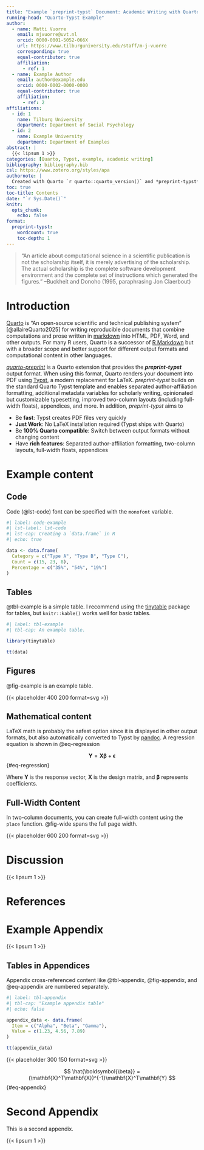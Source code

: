 ```yaml
---
title: "Example `preprint-typst` Document: Academic Writing with Quarto and Typst"
running-head: "Quarto-Typst Example"
author:
  - name: Matti Vuorre
    email: mjvuorre@uvt.nl
    orcid: 0000-0001-5052-066X
    url: https://www.tilburguniversity.edu/staff/m-j-vuorre
    corresponding: true
    equal-contributor: true
    affiliation:
      - ref: 1
  - name: Example Author
    email: author@example.edu
    orcid: 0000-0002-0000-0000
    equal-contributor: true
    affiliation:
      - ref: 2
affiliations:
  - id: 1
    name: Tilburg University
    department: Department of Social Psychology
  - id: 2
    name: Example University
    department: Department of Examples
abstract: |
  {{< lipsum 1 >}}
categories: [Quarto, Typst, example, academic writing]
bibliography: bibliography.bib
csl: https://www.zotero.org/styles/apa
authornote: |
  Created with Quarto `r quarto::quarto_version()` and *preprint-typst* `r yaml::read_yaml('_extensions/preprint/_extension.yml')$version` on `r Sys.Date()`.
toc: true
toc-title: Contents
date: "`r Sys.Date()`"
knitr:
  opts_chunk:
    echo: false
format:
  preprint-typst:
    wordcount: true
    toc-depth: 1
---
```


> "An article about computational science in a scientific publication is not the scholarship itself, it is merely advertising of the scholarship. The actual scholarship is the complete software development environment and the complete set of instructions which generated the figures."
>--Buckheit and Donoho (1995, paraphrasing Jon Claerbout)

# Introduction

[Quarto](https://quarto.org/) is "An open-source scientific and technical publishing system" [@allaireQuarto2025] for writing reproducible documents that combine computations and prose written in [markdown](https://quarto.org/docs/authoring/markdown-basics.html) into HTML, PDF, Word, and other outputs. For many R users, Quarto is a successor of [R Markdown](https://rmarkdown.rstudio.com/) but with a broader scope and better support for different output formats and computational content in other languages.

[*quarto-preprint*](https://github.com/mvuorre/quarto-preprint) is a Quarto extension that provides the ***preprint-typst*** output format. When using this format, Quarto renders your document into PDF using [Typst](https://typst.app/), a modern replacement for LaTeX. *preprint-typst* builds on the standard Quarto Typst template and enables separated author-affiliation formatting, additional metadata variables for scholarly writing, opinionated but customizable typesetting, improved two-column layouts (including full-width floats), appendices, and more. In addition, *preprint-typst* aims to

- Be **fast**: Typst creates PDF files very quickly
- **Just Work**: No LaTeX installation required (Typst ships with Quarto)
- Be **100% Quarto compatible**: Switch between output formats without changing content
- Have **rich features**: Separated author-affiliation formatting, two-column layouts, full-width floats, appendices

# Example content

## Code

Code (@lst-code) font can be specified with the `monofont` variable.

```r
#| label: code-example
#| lst-label: lst-code
#| lst-cap: Creating a `data.frame` in R
#| echo: true

data <- data.frame(
  Category = c("Type A", "Type B", "Type C"),
  Count = c(15, 23, 8),
  Percentage = c("35%", "54%", "19%")
)
```

## Tables

@tbl-example is a simple table. I recommend using the [tinytable](https://github.com/vincentarelbundock/tinytable) package for tables, but `knitr::kable()` works well for basic tables.

```r
#| label: tbl-example
#| tbl-cap: An example table.

library(tinytable)

tt(data)
```

## Figures

@fig-example is an example table.

::: {#fig-example fig-cap="Example figure."}
{{< placeholder 400 200 format=svg >}}
:::

## Mathematical content

LaTeX math is probably the safest option since it is displayed in other output formats, but also automatically converted to Typst by [pandoc](https://pandoc.org/). A regression equation is shown in @eq-regression

$$
\mathbf{Y} = \mathbf{X}\boldsymbol{\beta} + \boldsymbol{\epsilon}
$$ {#eq-regression}

Where $\mathbf{Y}$ is the response vector, $\mathbf{X}$ is the design matrix, and $\boldsymbol{\beta}$ represents coefficients.

## Full-Width Content

In two-column documents, you can create full-width content using the `place` function. @fig-wide spans the full page width.

:::: {.place arguments='auto, scope: "parent", float: true'}
::: {#fig-wide fig-cap="Example of full-width content spanning multiple columns"}
{{< placeholder 600 200 format=svg >}}
:::
::::

# Discussion

{{< lipsum 1 >}}

# References

::: {#refs}
:::

```{=typst}
#show: appendix.with()
```

# Example Appendix {.appendix}

{{< lipsum 1 >}}

## Tables in Appendices {.appendix}

Appendix cross-referenced content like @tbl-appendix, @fig-appendix, and @eq-appendix are numbered separately.

```r
#| label: tbl-appendix
#| tbl-cap: "Example appendix table"
#| echo: false

appendix_data <- data.frame(
  Item = c("Alpha", "Beta", "Gamma"),
  Value = c(1.23, 4.56, 7.89)
)

tt(appendix_data)
```

::: {#fig-appendix fig-cap="Example appendix figure"}
{{< placeholder 300 150 format=svg >}}
:::

$$
\hat{\boldsymbol{\beta}} = (\mathbf{X}^T\mathbf{X})^{-1}\mathbf{X}^T\mathbf{Y}
$$ {#eq-appendix}

# Second Appendix {.appendix}

This is a second appendix.

{{< lipsum 1 >}}
